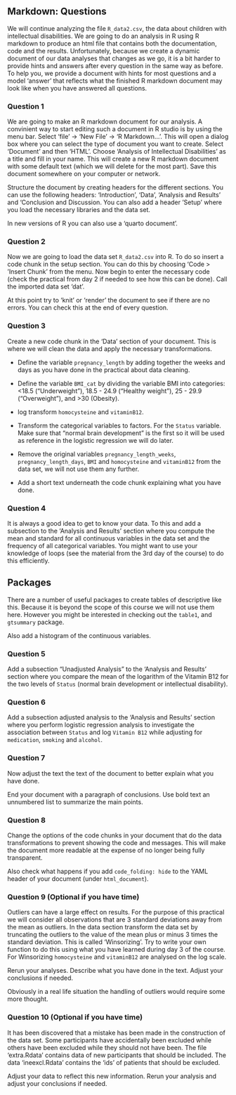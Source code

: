 ## Markdown: Questions {.unnumbered}

We will continue analyzing the file `R_data2.csv`, the data about children with intellectual disabilities. We are going to do an analysis in R using R markdown to produce an html file that contains both the documentation, code and the results. Unfortunately, because we create a dynamic document of our data analyses that changes as we go, it is a bit harder to provide hints and answers after every question in the same way as before. To help you, we provide a document with hints for most questions and a model 'answer'  that reflects what the finished R markdown document may look like when you have answered all questions.



::: panel-tabset

### Question 1

We are going to make an R markdown document for our analysis. A convinient way to start editing such a document in R studio is by using the menu bar. Select 'file' -> 'New File' -> 'R Markdown...'. This will open a dialog box where you can select the type of document you want to create. Select 'Document' and then 'HTML'. Choose 'Analysis of Intellectual Disabilities' as a title and fill in your name. This will create a new R markdown document with some default text (which we will delete for the most part). Save this document somewhere on your computer or network.

Structure the document by creating headers for the different sections. You can use the following headers: 'Introduction', 'Data', 'Analysis and Results' and 'Conclusion and Discussion. You can also add a header 'Setup' where you load the necessary libraries and the data set.

::: {.callout-note}

In new versions of R you can also use a 'quarto document'.
:::

:::

::: panel-tabset
### Question 2

Now we are going to load the data set `R_data2.csv` into R. To do so insert a code chunk in the setup section. You can do this by choosing 'Code > 'Insert Chunk' from the menu. Now begin to enter the necessary code (check the practical from day 2 if needed to see how this can be done). Call the imported data set 'dat'. 

At this point try to 'knit' or 'render' the document to see if there are no errors. You can check this at the end of every question.

:::

::: panel-tabset
### Question 3

Create a new code chunk in the 'Data' section of your document. This is where we will clean the data and apply the necessary transformations. 

* Define the variable `pregnancy_length` by adding together the weeks and days as you have done in the practical about data cleaning. 

*  Define the variable `BMI_cat` by dividing the variable BMI into categories: <18.5 ("Underweight"), 18.5 - 24.9 ("Healthy weight"), 25 - 29.9 ("Overweight"), and >30 (Obesity).

* log transform `homocysteine` and `vitaminB12`.

* Transform the categorical variables to factors. For the `Status` variable. Make sure that "normal brain development" is the first so it will be used as reference in the logistic regression we will do later.

* Remove the original variables `pregnancy_length_weeks`, `pregnancy_length_days`,  `BMI` and `homocysteine` and `vitaminB12` from the data set, we will not use them any further.

* Add a short text underneath the code chunk explaining what you have done.


:::

::: panel-tabset
### Question 4

It is always a good idea to get to know your data. To this and add a subsection to the 'Analysis and Results' section where you compute the mean and standard for all continuous variables in the data set and the frequency of all categorical variables. You might want to use your knowledge of loops (see the material from the 3rd day of the course) to do this efficiently.

::: {.callout-tip}
## Packages

There are a number of useful packages to create tables of descriptive like this. Because it is beyond the scope of this course we will not use them here. However you might be interested in checking out the `table1`, and `gtsummary` package.
:::

Also add a histogram of the continuous variables. 

:::

::: panel-tabset
### Question 5

Add a subsection "Unadjusted Analysis" to the 'Analysis and Results' section where you compare the mean of the logarithm of the Vitamin B12 for the two levels of `Status` (normal brain development or intellectual disability). 

:::

::: panel-tabset
### Question 6

Add a subsection adjusted analysis to the 'Analysis and Results' section where you perform logistic regression analysis to investigate the association between `Status` and log `Vitamin B12` while adjusting for `medication`, `smoking` and `alcohol`.

:::

::: panel-tabset
### Question 7

Now adjust the text the text of the document to better explain what you have done. 

End your document with a paragraph of conclusions. Use bold text an unnumbered list to summarize the main points.

:::

::: panel-tabset

### Question 8 

Change the options of the code chunks in your document that do the data transformations to prevent showing the code and messages. This will make the document more readable at the expense of no longer being fully transparent.

Also check what happens if you add `code_folding: hide` to the YAML header of your document (under `html_document`). 

:::

::: panel-tabset

### Question 9 (Optional if you have time)

Outliers can have a large effect on results. For the purpose of this practical we will consider all observations that are 3 standard deviations away from the mean as outliers. In the data section transform the data set by truncating the outliers to the value of the mean plus or minus 3 times the standard deviation. This is called 'Winsorizing'. Try to write your own function to do this using what you have learned during day 3 of the course. For Winsorizing `homocysteine` and `vitaminB12` are analysed on the log scale. 

Rerun your analyses. Describe what you have done in the text. Adjust your conclusions if needed.

::: {.callout-note}

Obviously in a real life situation the handling of outliers would require some more thought.

:::


:::

::: panel-tabset
### Question 10 (Optional if you have time)

It has been discovered that a mistake has been made in the construction of the data set. Some participants have 
accidentally been excluded while others have been excluded while they should not have been. The file 'extra.Rdata' contains data of new participants that should be included. The data 'ineexcl.Rdata' contains the 'ids' of patients that should be excluded. 

Adjust your data to reflect this new information. Rerun your analysis and adjust your conclusions if needed.

:::


